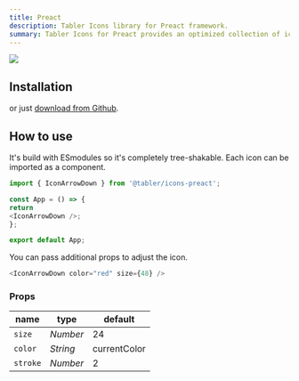 ```yaml
---
title: Preact
description: Tabler Icons library for Preact framework.
summary: Tabler Icons for Preact provides an optimized collection of icons specifically designed for use with Preact. These lightweight and scalable icons are easy to integrate into Preact-based projects.
---
```


![](https://raw.githubusercontent.com/tabler/tabler-icons/master/.github/packages/og-package-preact.png)

## Installation

<TabsPackage name="@tabler/icons-preact" />

or just [download from Github](https://github.com/tabler/tabler-icons/releases).

## How to use

It's build with ESmodules so it's completely tree-shakable. Each icon can be imported as a component.

```js
import { IconArrowDown } from '@tabler/icons-preact';

const App = () => {
return
<IconArrowDown />;
};

export default App;
```

You can pass additional props to adjust the icon.

```js
<IconArrowDown color="red" size={48} />
```

### Props

| name          | type     | default      |
| ------------- | -------- | ------------ |
| `size`        | _Number_ | 24           |
| `color`       | _String_ | currentColor |
| `stroke`      | _Number_ | 2            |

